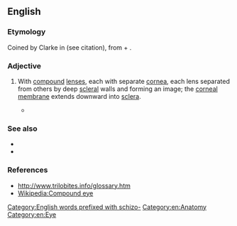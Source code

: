 ==English==
===Etymology===
Coined by Clarke in {{w|1888}} (see citation), from {{der|en|grc|σχίζω||to split}} + {{m|grc|χρώς||surface}}.
===Adjective===
{{en-adj|-}}

# {{lb|en|of eyes}} With [[compound]] [[lens]]es, each with separate [[cornea]], each lens separated from others by deep [[scleral]] walls and forming an image; the [[corneal membrane]] extends downward into [[sclera]].
#* {{quote-journal
|en
|date=November 1888
|author=John M. Clarke
|work=Journal of Morphology
|title=The structure and development of the visual area in the trilobite, ''Phacops rana'', Green
|location=Boston
|url=https://archive.org/details/journalofmorphol02wist/page/254/mode/2up
|page=254
|volume=ii
|issue=2
|passage=The first group may be designated by the term ''Holochroal''; the second group by the term ''Schizochroal''. }}

===See also===
* {{l|en|abathochroal}}
* {{l|en|holochroal}}

===References===
* http://www.trilobites.info/glossary.htm
* [[Wikipedia:Compound eye]]

[[Category:English words prefixed with schizo-]]
[[Category:en:Anatomy]]
[[Category:en:Eye]]